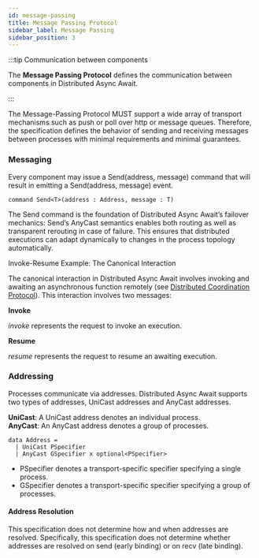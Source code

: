 ```yaml
---
id: message-passing
title: Message Passing Protocol
sidebar_label: Message Passing
sidebar_position: 3
---
```


:::tip Communication between components

The **Message Passing Protocol** defines the communication between components in Distributed Async Await.

:::

The Message-Passing Protocol MUST support a wide array of transport mechanisms such as push or poll over http or message queues.
Therefore, the specification defines the behavior of sending and receiving messages between processes with minimal requirements and minimal guarantees.

### Messaging

Every component may issue a Send(address, message) command that will result in emitting a Send(address, message) event.

```text
command Send<T>(address : Address, message : T)
```

The Send command is the foundation of Distributed Async Await’s failover mechanics: Send’s AnyCast semantics enables both routing as well as transparent rerouting in case of failure.
This ensures that distributed executions can adapt dynamically to changes in the process topology automatically.

Invoke-Resume Example: The Canonical Interaction

The canonical interaction in Distributed Async Await involves invoking and awaiting an asynchronous function remotely (see [Distributed Coordination Protocol](/specification/execution-model/coordination-protocol)).
This interaction involves two messages:

**Invoke**

_invoke_ represents the request to invoke an execution.

**Resume**

_resume_ represents the request to resume an awaiting execution.

### Addressing

Processes communicate via addresses. Distributed Async Await supports two types of addresses, UniCast addresses and AnyCast addresses.

**UniCast**: A UniCast address denotes an individual process.<br />
**AnyCast**: An AnyCast address denotes a group of processes.

```text
data Address =
  | UniCast PSpecifier
  | AnyCast GSpecifier x optional<PSpecifier>
```

- PSpecifier denotes a transport-specific specifier specifying a single process.
- GSpecifier denotes a transport-specific specifier specifying a group of processes.

#### Address Resolution

This specification does not determine how and when addresses are resolved.
Specifically, this specification does not determine whether addresses are resolved on send (early binding) or on recv (late binding).
